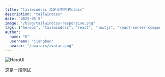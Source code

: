 ```yaml
---
title: "tailwindcss 自定义响应式class"
description: "tailwindcss"
date: "2025-05-5"
image: "/blog/tailwindcss-responsive.png"
tags: ["heroui", "tailwindcss", "react", "nextjs", "react-server-components"]
author:
  name: "K"
  username: "jiangbao"
  avatar: "/avatars/avatar.png"
---
```


<img
  src="/blog/tailwindcss-responsive.png"
  width={700}
  height={350}
  alt="HeroUI"
  className="w-full border border-transparent dark:border-default-200/50 object-fit rounded-xl shadow-lg"
/>

这是一段测试